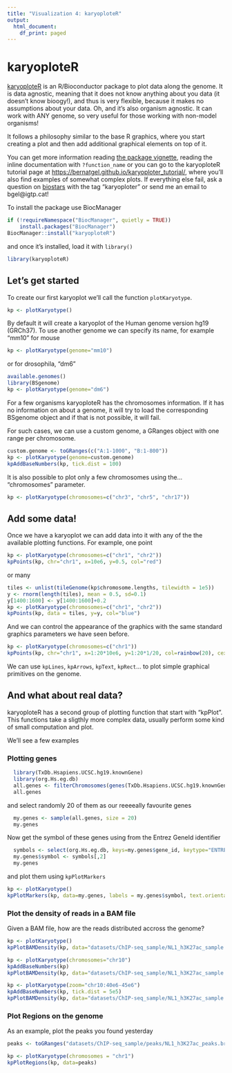```yaml
---
title: "Visualization 4: karyoploteR"
output:
  html_document:
    df_print: paged
---
```



# karyoploteR

[karyoploteR](http://bioconductor.org/packages/karyoploteR/) is an 
R/Bioconductor package to plot data along the genome. It is data agnostic, 
meaning that it does not know anything about you data (it doesn't know bioogy!),
and thus is very flexible, because it makes no assumptions about your data. Oh,
and it's also organism agnostic. It can work with ANY genome, so very useful for
those working with non-model organisms!

It follows a philosophy similar to the base R graphics, where you start 
creating a plot and then add additional graphical elements on top of it.

You can get more information reading [the package vignette](http://bioconductor.org/packages/devel/bioc/vignettes/karyoploteR/inst/doc/karyoploteR.html),
reading the inline documentation with `?function_name` or you can go to the
karyoploteR tutorial page at [https://bernatgel.github.io/karyoploter_tutorial/](https://bernatgel.github.io/karyoploter_tutorial/), where you'll also find examples of somewhat complex plots. If 
everything else fail, ask a question on [biostars](https://www.biostars.org/) 
with the tag "karyoploter" or send me an email to bgel@igtp.cat!


To install the package use BiocManager
```r
if (!requireNamespace("BiocManager", quietly = TRUE))
    install.packages("BiocManager")
BiocManager::install("karyoploteR")
```

and once it's installed, load it with `library()`

```r
library(karyoploteR)
```



## Let's get started

To create our first karyoplot we'll call the function `plotKaryotype`.

```r
kp <- plotKaryotype()
```

  By default it will create a karyoplot of the Human genome version hg19 (GRCh37). To 
  use another genome we can specify its name, for example "mm10" for mouse
  
```r
kp <- plotKaryotype(genome="mm10")
```
  
or for drosophila, "dm6"

```r
available.genomes()
library(BSgenome)
kp <- plotKaryotype(genome="dm6")
```

For a few organisms karyoploteR has the chromosomes information. If it
has no information on about a genome, it will try to load the corresponding
BSgenome object and if that is not possible, it will fail.

For such cases, we can use a custom genome, a GRanges object with one
range per chromosome.

```r
custom.genome <- toGRanges(c("A:1-1000", "B:1-800"))
kp <- plotKaryotype(genome=custom.genome)
kpAddBaseNumbers(kp, tick.dist = 100)
```

It is also possible to plot only a few chromosomes using the... "chromosomes"
parameter.

```r
kp <- plotKaryotype(chromosomes=c("chr3", "chr5", "chr17"))
```

## Add some data!

Once we have a karyoplot we can add data into it with any of the the available 
plotting functions. For example, one point

```r
kp <- plotKaryotype(chromosomes=c("chr1", "chr2"))
kpPoints(kp, chr="chr1", x=10e6, y=0.5, col="red")
```

or many

```r
tiles <- unlist(tileGenome(kp$chromosome.lengths, tilewidth = 1e5))
y <- rnorm(length(tiles), mean = 0.5, sd=0.1)
y[1400:1600] <- y[1400:1600]+0.2
kp <- plotKaryotype(chromosomes=c("chr1", "chr2"))
kpPoints(kp, data = tiles, y=y, col="blue")
```

And we can control the appearance of the graphics with the same standard graphics
parameters we have seen before.

```r
kp <- plotKaryotype(chromosomes=c("chr1"))
kpPoints(kp, chr="chr1", x=1:20*10e6, y=1:20*1/20, col=rainbow(20), cex=1:20/3, pch=1:20)
```

We can use `kpLines`, `kpArrows`, `kpText`, `kpRect`... to plot simple graphical primitives on the genome.

## And what about real data?

karyoploteR has a second group of plotting function that start with "kpPlot".
This functions take a sligthly more complex data, usually perform some kind 
of small computation and plot. 

We'll see a few examples

### Plotting genes

```r
  library(TxDb.Hsapiens.UCSC.hg19.knownGene)
  library(org.Hs.eg.db)
  all.genes <- filterChromosomes(genes(TxDb.Hsapiens.UCSC.hg19.knownGene))
  all.genes
```

and select randomly 20 of them as our reeeeally favourite genes

```r
  my.genes <- sample(all.genes, size = 20)
  my.genes
```

Now get the symbol of these genes using from the Entrez GeneId identifier

```r
  symbols <- select(org.Hs.eg.db, keys=my.genes$gene_id, keytype="ENTREZID", columns="SYMBOL")
  my.genes$symbol <- symbols[,2]
  my.genes
```

and plot them using `kpPlotMarkers`

```r
kp <- plotKaryotype()
kpPlotMarkers(kp, data=my.genes, labels = my.genes$symbol, text.orientation = "horizontal", cex=0.5 , r1=0.6)
```


### Plot the density of reads in a BAM file

Given a BAM file, how are the reads distributed accross the genome?

```r
kp <- plotKaryotype()
kpPlotBAMDensity(kp, data="datasets/ChIP-seq_sample/NL1_h3K27ac_sample.rmdup.bam", col="dodgerblue")
```

```r
kp <- plotKaryotype(chromosomes="chr10")
kpAddBaseNumbers(kp)
kpPlotBAMDensity(kp, data="datasets/ChIP-seq_sample/NL1_h3K27ac_sample.rmdup.bam", col="dodgerblue")
```


```r
kp <- plotKaryotype(zoom="chr10:40e6-45e6")
kpAddBaseNumbers(kp, tick.dist = 5e5)
kpPlotBAMDensity(kp, data="datasets/ChIP-seq_sample/NL1_h3K27ac_sample.rmdup.bam", col="dodgerblue", window.size = 10000)
```



### Plot Regions on the genome

As an example, plot the peaks you found yesterday

```r
peaks <- toGRanges("datasets/ChIP-seq_sample/peaks/NL1_h3K27ac_peaks.broadPeak")

kp <- plotKaryotype(chromosomes = "chr1")
kpPlotRegions(kp, data=peaks)
```













